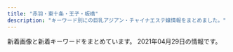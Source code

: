 ```yaml
---
title: "赤羽・東十条・王子・板橋"
description: "キーワード別にの巨乳アジアン・チャイナエステ嬢情報をまとめました。"
---
```


新着画像と新着キーワードをまとめています。
2021年04月29日の情報です。

<DmmAffiliateIns />
<KeywordTable
  shops={
    [
    {
        "url": "https://www.sinraku.work/",
        "img_links": [
            "https://www.sinraku.work/img/miho1.jpg",
            "https://www.sinraku.work/images/int1.jpg",
            "https://www.sinraku.work/staff/koko.jpg",
            "https://www.sinraku.work/img/koko1.jpg",
            "https://www.sinraku.work/staff/miho.jpg",
            "https://www.sinraku.work/img/kai1.jpg",
            "https://www.sinraku.work/images/interior_t.jpg",
            "https://www.sinraku.work/images/menu/staff.png",
            "https://www.sinraku.work/images/staff_t.jpg",
            "https://www.sinraku.work/img/rina1.jpg",
            "https://www.sinraku.work/staff/kai.jpg",
            "https://www.sinraku.work/staff/rina.jpg",
            "https://www.sinraku.work/images/tg.png",
            "https://www.sinraku.work/images/tel.png",
            "https://www.sinraku.work/images/menu/interior.png",
            "https://www.sinraku.work/images/menu/top.png",
            "https://www.sinraku.work/images/news.jpg",
            "https://www.sinraku.work/images/int2.png",
            "https://www.sinraku.work/images/sys.png",
            "https://www.sinraku.work/images/rec.jpg",
            "https://www.sinraku.work/images/time.jpg"
        ],
        "name": "\u5fc3\u697d",
        "station": "JR\u8d64\u7fbd\u99c5\u6771\u53e3",
        "keywords": {}
    },
    {
        "img_links": [
            "http://kissyourelax.xyz/uploads/191213/1-1912131550052E.jpg",
            "http://kissyourelax.xyz/uploads/190920/1-1Z9200Z645220.jpg",
            "http://kissyourelax.xyz/uploads/200812/1-200Q212540D24.jpg",
            "http://kissyourelax.xyz/uploads/190422/1-1Z422144244F3.jpg",
            "http://kissyourelax.xyz/uploads/190426/1-1Z4261G229208.jpg",
            "http://kissyourelax.xyz/uploads/190426/1-1Z4261G221600.jpg",
            "http://kissyourelax.xyz/img/botton.jpg",
            "http://kissyourelax.xyz/uploads/190625/1-1Z625204313L6.jpg",
            "http://kissyourelax.xyz/uploads/190514/1-1Z5140R02A31.jpg",
            "http://kissyourelax.xyz/uploads/200929/1-200929125H1111.jpg",
            "http://kissyourelax.xyz/uploads/190712/1-1ZG2111F3448.jpg",
            "http://kissyourelax.xyz/uploads/190422/1-1Z42214343N22.jpg",
            "http://kissyourelax.xyz/img/s0.png",
            "http://kissyourelax.xyz/uploads/190802/1-1ZP20P91YN.jpg",
            "http://kissyourelax.xyz/uploads/200929/1-200929125F62K.jpg",
            "http://kissyourelax.xyz/uploads/191129/1-191129154603T5.jpg",
            "http://kissyourelax.xyz/uploads/190712/1-1ZG2111A3147.jpg",
            "http://kissyourelax.xyz/uploads/190802/1-1ZP20P930U4.jpg",
            "http://kissyourelax.xyz/uploads/190625/1-1Z625203Q3N2.jpg",
            "http://kissyourelax.xyz/uploads/190514/1-1Z5140R044351.jpg",
            "http://kissyourelax.xyz/uploads/190426/1-1Z4261G1591I.jpg",
            "http://kissyourelax.xyz/uploads/191213/1-19121315493M58.jpg",
            "http://kissyourelax.xyz/uploads/200812/1-200Q2125423452.jpg",
            "http://kissyourelax.xyz/uploads/190422/1-1Z422143352a6.jpg"
        ],
        "name": "Kiss you",
        "keywords": {},
        "station": "JR\u8d64\u7fbd\u99c5",
        "url": "http://kissyourelax.xyz/"
    },
    {
        "name": "\u685c\u306e\u604b",
        "station": "JR\u738b\u5b50\u99c5\u5317\u53e3",
        "url": "http://www.crossu.xyz/",
        "img_links": [
            "http://www.crossu.xyz/uploads/191129/1-19112914393CK.jpg",
            "http://www.crossu.xyz/uploads/180621/1-1P621101232H4.jpg",
            "http://www.crossu.xyz/uploads/180620/1-1P62010193X63.jpg",
            "http://www.crossu.xyz/uploads/181211/1-1Q2111433162D.jpg",
            "http://www.crossu.xyz/uploads/180620/1-1P62010154K00.png",
            "http://www.crossu.xyz/templets/default/picture/news.jpg",
            "http://www.crossu.xyz/templets/default/picture/interior_t.jpg",
            "http://www.crossu.xyz/templets/default/picture/rec1.png",
            "http://www.crossu.xyz/uploads/200528/1-20052Q52142229.jpg",
            "http://www.crossu.xyz/uploads/191119/1-19111915043V27.jpg",
            "http://www.crossu.xyz/templets/default/picture/head.jpg",
            "http://www.crossu.xyz/uploads/allimg/180620/1-1P6201013133b.jpg",
            "http://www.crossu.xyz/uploads/190924/1-1Z9241056212J.jpg",
            "http://www.crossu.xyz/templets/default/picture/staff_t.jpg"
        ],
        "keywords": {
            "\u30bb\u30af\u30b7\u30fc": 5
        }
    },
    {
        "name": "\u7f8e\u5065",
        "img_links": [
            "http://oji.pink/images/g5.jpg",
            "http://oji.pink/images/new1.jpg",
            "http://oji.pink/images/g1.jpg",
            "http://oji.pink/images/r2.jpg",
            "http://oji.pink/images/mobile.jpg",
            "http://oji.pink/images/r4.jpg",
            "http://oji.pink/images/zi_link.png",
            "http://oji.pink/images/top.jpg",
            "http://oji.pink/images/g2.jpg",
            "http://oji.pink/images/g0.jpg",
            "http://oji.pink/images/g7.jpg",
            "http://oji.pink/images/3.png",
            "http://oji.pink/images/r3.jpg",
            "http://oji.pink/images/r1.jpg",
            "http://oji.pink/images/aki.jpg",
            "http://oji.pink/images/zi_staff.png",
            "http://oji.pink/images/yuki.jpg",
            "http://oji.pink/images/1.png"
        ],
        "keywords": {
            "C": 15
        },
        "url": "http://oji.pink/",
        "station": "JR\u738b\u5b50\u99c5\u5317\u53e3"
    },
    {
        "url": "http://yuri.msa.jp/",
        "keywords": {
            "86": 3,
            "83": 3,
            "85": 3,
            "84": 3
        },
        "station": "JR\u6771\u5341\u6761\u99c5\u5317\u53e3",
        "name": "\u767e\u5408",
        "img_links": [
            "http://yuri.msa.jp/images/staff_03.jpg",
            "http://yuri.msa.jp/images/wenzi-staff.png",
            "http://yuri.msa.jp/layer/images/top/top_08.png",
            "http://yuri.msa.jp/layer/images/top/top_03.jpg",
            "http://yuri.msa.jp/images/staff_04.jpg",
            "http://yuri.msa.jp/images/info.png",
            "http://yuri.msa.jp/images/s_service.png",
            "http://yuri.msa.jp/layer/images/top/top_04.jpg",
            "http://yuri.msa.jp/layer/images/top/top_01.jpg",
            "http://yuri.msa.jp/images/top2.jpg",
            "http://yuri.msa.jp/images/ser4.jpg",
            "http://yuri.msa.jp/layer/images/top/top_02.jpg",
            "http://yuri.msa.jp/images/staff_06.jpg",
            "http://yuri.msa.jp/images/ser1.jpg",
            "http://yuri.msa.jp/images/staff_01.jpg",
            "http://yuri.msa.jp/images/1.jpg",
            "http://yuri.msa.jp/layer/images/top/top_06.jpg",
            "http://yuri.msa.jp/images/ser3.jpg",
            "http://yuri.msa.jp/images/staff_02.jpg",
            "http://yuri.msa.jp/images/ser2.jpg",
            "http://yuri.msa.jp/images/top1.jpg",
            "http://yuri.msa.jp/layer/images/top.jpg",
            "http://yuri.msa.jp/images/staff_bj1.png",
            "http://yuri.msa.jp/images/s_info.png",
            "http://yuri.msa.jp/images/staff_bj4.png",
            "http://yuri.msa.jp/layer/images/top/top_05.jpg"
        ]
    },
    {
        "station": "\u9ad8\u5cf6\u5e73\u99c5",
        "keywords": {
            "\u4e73": 1,
            "88": 1,
            "D": 3,
            "86": 2
        },
        "url": "http://minming.work/",
        "name": "Jessica",
        "img_links": [
            "http://minming.work/uploads/210405/1-2104051H21N45.jpg",
            "http://minming.work/uploads/210405/1-2104051H30X20.jpg",
            "http://minming.work/uploads/allimg/210222/1-2102221K144L3.png",
            "http://minming.work/uploads/210405/1-2104051H4034V.jpg"
        ]
    },
    {
        "keywords": {},
        "name": "Love Sea",
        "img_links": [
            "https://higashijujo-mensesthe.com/staff/runa-s1.jpg",
            "https://higashijujo-mensesthe.com/images/flower.png",
            "https://higashijujo-mensesthe.com/button/home.png",
            "https://higashijujo-mensesthe.com/staff/rika-l1.jpg",
            "https://higashijujo-mensesthe.com/menu/home.png",
            "https://higashijujo-mensesthe.com/staff/runa-l1.jpg",
            "https://higashijujo-mensesthe.com/menu/blog.png",
            "https://higashijujo-mensesthe.com/icon/facebook.png",
            "https://higashijujo-mensesthe.com/images/footer-r.png",
            "https://higashijujo-mensesthe.com/room/room-l4.jpg",
            "https://higashijujo-mensesthe.com/icon/line.png",
            "https://higashijujo-mensesthe.com/icon/twitter.png",
            "https://higashijujo-mensesthe.com/menu/gallery.png",
            "https://higashijujo-mensesthe.com/2020/02/29/lime-s1.jpg",
            "https://higashijujo-mensesthe.com/staff/kimi-s2.jpg",
            "https://higashijujo-mensesthe.com/button/staff.png",
            "https://higashijujo-mensesthe.com/images/header3.png",
            "https://higashijujo-mensesthe.com/icon/yelp.png",
            "https://higashijujo-mensesthe.com/staff/satomi-l1.jpg",
            "https://higashijujo-mensesthe.com/room/esthe3.jpg",
            "https://higashijujo-mensesthe.com/staff/kimi-l2.jpg",
            "https://higashijujo-mensesthe.com/staff/satomi-s1.jpg",
            "https://higashijujo-mensesthe.com/images/camp.jpg",
            "https://higashijujo-mensesthe.com/room/esthe2.jpg",
            "https://higashijujo-mensesthe.com/staff/kimi-l1.jpg",
            "https://higashijujo-mensesthe.com/room/esthe1.jpg",
            "https://higashijujo-mensesthe.com/menu/info.png",
            "https://higashijujo-mensesthe.com/staff/rika-s1.jpg",
            "https://higashijujo-mensesthe.com/images/main1.jpg",
            "https://higashijujo-mensesthe.com/images/main-sp.jpg",
            "https://higashijujo-mensesthe.com/2019/08/22/runa-s1.jpg",
            "https://higashijujo-mensesthe.com/2019/08/23/satomi-s1.jpg",
            "https://higashijujo-mensesthe.com/2019/08/10/kimi-s1.jpg",
            "https://higashijujo-mensesthe.com/images/qrcode.png",
            "https://higashijujo-mensesthe.com/images/footer-l.png",
            "https://higashijujo-mensesthe.com/button/blog.png",
            "https://higashijujo-mensesthe.com/room/room-l2.jpg",
            "https://higashijujo-mensesthe.com/staff/kimi-s1.jpg",
            "https://higashijujo-mensesthe.com/room/room-l3.jpg",
            "https://higashijujo-mensesthe.com/menu/friend.png",
            "https://higashijujo-mensesthe.com/room/room-l1.jpg",
            "https://higashijujo-mensesthe.com/staff/lime-l1.jpg",
            "https://higashijujo-mensesthe.com/images/clear.png",
            "https://higashijujo-mensesthe.com/2019/10/21/rika-s1.jpg",
            "https://higashijujo-mensesthe.com/staff/lime-s1.jpg"
        ],
        "url": "https://higashijujo-mensesthe.com/",
        "station": "JR\u6771\u5341\u6761\u99c5\u5317\u53e3"
    },
    {
        "station": "JR\u8d64\u7fbd\u99c5\u5357\u53e3",
        "url": "http://flower.este88.com/",
        "name": "Flower",
        "img_links": [
            "http://flower.este88.com/i/images/access6.jpg",
            "http://flower.este88.com/i/images/access2.jpg",
            "http://flower.este88.com/gals/yuuna1.jpg",
            "http://flower.este88.com/gals/moe1.jpg",
            "http://flower.este88.com/images/m02.jpg",
            "http://flower.este88.com/i/images/access4.jpg",
            "http://flower.este88.com/i/images/access3.jpg",
            "http://flower.este88.com/gals/riri1.jpg",
            "http://flower.este88.com/images/img1.jpg",
            "http://flower.este88.com/images/dot.png",
            "http://flower.este88.com/images/m04.jpg",
            "http://flower.este88.com/images/m01.jpg",
            "http://flower.este88.com/gals/emi1.jpg",
            "http://flower.este88.com/images/m03.jpg",
            "http://flower.este88.com/i/images/access7.jpg",
            "http://flower.este88.com/images/kp01.jpg",
            "http://flower.este88.com/images/m05.jpg",
            "http://flower.este88.com/i/images/access5.jpg",
            "http://flower.este88.com/gals/haruka1.jpg",
            "http://flower.este88.com/gals/erika1.jpg",
            "http://flower.este88.com/i/images/access1.jpg"
        ],
        "keywords": {}
    },
    {
        "url": "http://shanshan-esthe.com/",
        "img_links": [
            "http://shanshan-esthe.com/img/no.png",
            "http://shanshan-esthe.com/img/st16.jpg",
            "http://shanshan-esthe.com/img/sta0.jpg",
            "http://shanshan-esthe.com/img/sta14.jpg",
            "http://shanshan-esthe.com/img/st14.jpg"
        ],
        "station": "JR\u6771\u5341\u6761\u99c5\u5317\u53e3",
        "keywords": {
            "86": 2,
            "D": 2
        },
        "name": "\u9999\u9999"
    },
    {
        "url": "http://ka-en.work/",
        "img_links": [],
        "station": "JR\u8d64\u7fbd\u99c5\u6771\u53e3",
        "name": "\u83ef\u8276",
        "keywords": {}
    },
    {
        "keywords": {},
        "img_links": [
            "http://www.roserelaxation.info/upload/images/20170613_104732.jpg",
            "http://www.roserelaxation.info/upload/202007/thumb_dis/1594636355.jpg",
            "http://www.roserelaxation.info/upload/202007/1594636684.jpg",
            "http://www.roserelaxation.info/upload/202007/thumb_dis/1594636246.jpg",
            "http://www.roserelaxation.info/upload/202008/1598846272.jpg",
            "http://www.roserelaxation.info/upload/images/20170525_102731.jpg",
            "http://www.roserelaxation.info/upload/images/20171214_032900.jpg",
            "http://www.roserelaxation.info/upload/202007/thumb/1594636684.jpg",
            "http://www.roserelaxation.info/upload/202007/1594636246.jpg",
            "http://www.roserelaxation.info/upload/201707/1499300573.jpg",
            "http://www.roserelaxation.info/upload/201708/thumb_dis/1502280972.jpg",
            "http://www.roserelaxation.info/upload/201807/thumb/1531195952.jpg",
            "http://www.roserelaxation.info/upload/201712/thumb/1512155748.jpg",
            "http://www.roserelaxation.info/upload/201807/1531195547.jpg",
            "http://www.roserelaxation.info/upload/202007/1594636355.jpg",
            "http://www.roserelaxation.info/upload/images/20171206_132919.jpg",
            "http://www.roserelaxation.info/upload/201807/1531195952.jpg",
            "http://www.roserelaxation.info/upload/201807/thumb_dis/1531197286.jpg",
            "http://www.roserelaxation.info/upload/201712/1512155748.jpg",
            "http://www.roserelaxation.info/upload/images/20171206_132823.jpg",
            "http://www.roserelaxation.info/upload/202007/thumb_dis/1594636684.jpg",
            "http://www.roserelaxation.info/upload/202007/thumb/1594636355.jpg",
            "http://www.roserelaxation.info/upload/201807/thumb_dis/1531195952.jpg",
            "http://www.roserelaxation.info/upload/201801/thumb_dis/1517150493.jpg",
            "http://www.roserelaxation.info/upload/201708/1502280972.jpg",
            "http://www.roserelaxation.info/upload/201801/thumb/1517150493.jpg",
            "http://www.roserelaxation.info/upload/201712/thumb_dis/1512155748.jpg",
            "http://www.roserelaxation.info/upload/201807/thumb_dis/1531195547.jpg",
            "http://www.roserelaxation.info/upload/201801/1517150493.jpg",
            "http://www.roserelaxation.info/upload/images/20170706_091357.jpg",
            "http://www.roserelaxation.info/upload/201807/thumb/1531195547.jpg",
            "http://www.roserelaxation.info/upload/201808/thumb_dis/1535596152.jpg",
            "http://www.roserelaxation.info/upload/images/20171206_132851.jpg",
            "http://www.roserelaxation.info/upload/202007/thumb_dis/1594636322.jpg",
            "http://www.roserelaxation.info/upload/202007/thumb/1594636246.jpg",
            "http://www.roserelaxation.info/upload/images/20171206_133002.jpg",
            "http://www.roserelaxation.info/upload/201807/1531197286.jpg"
        ],
        "station": "JR\u8d64\u7fbd\u99c5\u5357\u53e3",
        "name": "Only one \uff5e\u30aa\u30f3\u30ea\u30fc\u30ef\u30f3\uff5e",
        "url": "http://www.roserelaxation.info/"
    },
    {
        "station": "JR\u8d64\u7fbd\u99c5\u897f\u53e3",
        "url": "http://www.cocosia.work/",
        "keywords": {
            "E": 6,
            "86": 8,
            "85": 2,
            "87": 6,
            "C": 15,
            "D": 10
        },
        "img_links": [
            "http://www.cocosia.work/img/int3_sp.jpg",
            "http://www.cocosia.work/staff/hina1.jpg",
            "http://www.cocosia.work/img/int2.jpg",
            "http://www.cocosia.work/img/bn_contact_sp.jpg",
            "http://www.cocosia.work/staff/riya.jpg",
            "http://www.cocosia.work/staff/mao.jpg",
            "http://www.cocosia.work/img/concept_sp.jpg",
            "http://www.cocosia.work/img/int3.jpg",
            "http://www.cocosia.work/staff/rea.jpg",
            "http://www.cocosia.work/staff/hina.jpg",
            "http://www.cocosia.work/img/int1_sp.jpg",
            "http://www.cocosia.work/staff/riya1.jpg",
            "http://www.cocosia.work/staff/rea1.jpg",
            "http://www.cocosia.work/img/concept.jpg",
            "http://www.cocosia.work/staff/mao1.jpg",
            "http://www.cocosia.work/staff/yuyu1.jpg",
            "http://www.cocosia.work/img/int1.jpg",
            "http://www.cocosia.work/staff/mika1.jpg",
            "http://www.cocosia.work/img/bn_contact.jpg",
            "http://www.cocosia.work/img/i_tel.png",
            "http://www.cocosia.work/img/bn_howto.jpg",
            "http://www.cocosia.work/img/bn_howto_sp.jpg",
            "http://www.cocosia.work/img/header_info.png",
            "http://www.cocosia.work/staff/mika.jpg",
            "http://www.cocosia.work/img/int2_sp.jpg",
            "http://www.cocosia.work/staff/yuyu.jpg"
        ],
        "name": "Cocosia \uff5e\u30b3\u30b3\u30b7\u30a2\uff5e"
    },
    {
        "url": "https://dream.ests.jp/",
        "keywords": {
            "D": 6,
            "E": 2,
            "85": 2,
            "87": 2,
            "86": 4,
            "C": 12
        },
        "name": "Aroma Dream \uff5e\u30a2\u30ed\u30de\u30c9\u30ea\u30fc\u30e0\uff5e",
        "img_links": [
            "https://dream.ests.jp/images/line.png",
            "https://dream.ests.jp/images/s_link.jpg",
            "https://dream.ests.jp/photos/sites/12/2021/03/2021031110482744.jpg",
            "https://dream.ests.jp/images/news_bj3.jpg",
            "https://dream.ests.jp/images/staff_bj3.jpg",
            "https://dream.ests.jp/photos/sites/12/2021/03/2021031110483021.jpg",
            "https://dream.ests.jp/images/s_news.jpg",
            "https://dream.ests.jp/images/s_therapist.jpg",
            "https://dream.ests.jp/images/mobile.jpg",
            "https://dream.ests.jp/images/1.jpg",
            "https://dream.ests.jp/photos/sites/12/2021/03/2021031110483161.jpg",
            "https://dream.ests.jp/photos/sites/12/2021/03/2021031110482840.jpg",
            "https://dream.ests.jp/images/new.jpg",
            "https://dream.ests.jp/images/s_pick.png",
            "https://dream.ests.jp/images/2.jpg",
            "https://dream.ests.jp/images/end.png",
            "https://dream.ests.jp/images/top.png"
        ],
        "station": "JR\u8d64\u7fbd\u99c5\u6771\u53e3"
    },
    {
        "url": "https://wagaya.xyz.mn/",
        "station": "JR\u738b\u5b50\u99c5\u4e2d\u592e\u53e3",
        "keywords": {
            "D": 20,
            "86": 5,
            "C": 11,
            "85": 10,
            "83": 5
        },
        "name": "\u6211\u304c\u5bb6",
        "img_links": [
            "https://wagaya.xyz.mn/images/nbj1.png",
            "https://wagaya.xyz.mn/photos/sites/56/2021/04/202104050602539.jpg",
            "https://wagaya.xyz.mn/images/mobile.jpg",
            "https://wagaya.xyz.mn/photos/sites/56/2021/04/2021040506054956.jpg",
            "https://wagaya.xyz.mn/images/s_news.png",
            "https://wagaya.xyz.mn/images/top.jpg",
            "https://wagaya.xyz.mn/images/s_staff.png",
            "https://wagaya.xyz.mn/photos/sites/56/2021/04/2021041205512892.jpg",
            "https://wagaya.xyz.mn/photos/sites/56/2021/04/2021041205512961.jpg"
        ]
    },
    {
        "url": "http://www.darling.esjp.info/",
        "station": "JR\u8d64\u7fbd\u99c5\u5357\u53e3",
        "img_links": [
            "http://www.darling.esjp.info/files/001.jpg",
            "http://www.darling.esjp.info/files/007.jpg",
            "http://www.darling.esjp.info/img/stt.jpg",
            "http://www.darling.esjp.info/img/top01.png",
            "http://www.darling.esjp.info/img/nav-004.png",
            "http://www.darling.esjp.info/img/stb.jpg",
            "http://www.darling.esjp.info/img/tel.png",
            "http://www.darling.esjp.info/img/nav-003.png",
            "http://www.darling.esjp.info/img/nav-002.png",
            "http://www.darling.esjp.info/img/nav-001.png",
            "http://www.darling.esjp.info/img/nav-005.png",
            "http://www.darling.esjp.info/files/008.jpg",
            "http://www.darling.esjp.info/img/nav-006.png",
            "http://www.darling.esjp.info/files/002.jpg",
            "http://www.darling.esjp.info/files/003.jpg"
        ],
        "name": "Darling \uff5e\u30c0\u30fc\u30ea\u30f3\uff5e",
        "keywords": {
            "87": 4,
            "86": 1,
            "D": 5
        }
    },
    {
        "station": "\u5c3e\u4e45\u99c5",
        "name": "\u56de\u697d\u82d1",
        "img_links": [
            "https://nippori-massage.com/room/room-l4.jpg",
            "https://nippori-massage.com/room/room-l2.jpg",
            "https://nippori-massage.com/staff/yui-s1.jpg",
            "https://nippori-massage.com/images/clear.png",
            "https://nippori-massage.com/images/obi.jpg",
            "https://nippori-massage.com/images/esthe1.jpg",
            "https://scdn.line-apps.com/n/line_add_friends/btn/ja.png",
            "https://nippori-massage.com/staff/sakura-s1.jpg",
            "https://nippori-massage.com//icon/facebook.png",
            "https://nippori-massage.com/icon/line.png",
            "https://nippori-massage.com/staff/sakura-l1.jpg",
            "https://nippori-massage.com/mens-esthe/2021/04/15/sakura-s1.jpg",
            "https://nippori-massage.com/footer/footer-staff.png",
            "https://nippori-massage.com/images/header3.png",
            "https://nippori-massage.com/images/esthe4.jpg",
            "https://nippori-massage.com/room/room-l3.jpg",
            "https://nippori-massage.com/images/esthe2.jpg",
            "https://nippori-massage.com/line/line-qr.png",
            "https://nippori-massage.com/room/room-l1.jpg",
            "https://nippori-massage.com/footer/footer-tel.png",
            "https://nippori-massage.com/images/line_friend.png",
            "https://nippori-massage.com/line/10min-coupon.png",
            "https://nippori-massage.com/icon/yelp.png",
            "https://nippori-massage.com/mens-esthe/2021/04/27/yui-s1.jpg",
            "https://nippori-massage.com/images/qrcode.png",
            "https://nippori-massage.com/images/main1.jpg",
            "https://nippori-massage.com/staff/yui-l1.jpg",
            "https://nippori-massage.com/footer/footer-line.png",
            "https://nippori-massage.com/icon/twitter.png",
            "https://nippori-massage.com/images/esthe3.jpg",
            "https://nippori-massage.com/images/main-sp.jpg",
            "https://nippori-massage.com/icon/facebook.png"
        ],
        "url": "https://nippori-massage.com/",
        "keywords": {}
    },
    {
        "img_links": [
            "http://www.goodtime.iesjp.com/photo_news/upimg/39901600bd6533312b_0.jpg",
            "http://www.goodtime.iesjp.com/photo_news/upimg/529386029caabbb08f_0.jpg",
            "http://www.goodtime.iesjp.com/files/001.jpg",
            "http://www.goodtime.iesjp.com/files/007.jpg",
            "http://www.goodtime.iesjp.com/photo_news/upimg/20911603de0e3ad912_0.jpg",
            "http://www.goodtime.iesjp.com/images/call.png",
            "http://www.goodtime.iesjp.com/images/m-top-right01.jpg",
            "http://www.goodtime.iesjp.com/images/m-yejiao.jpg",
            "http://www.goodtime.iesjp.com/files/004.jpg",
            "http://www.goodtime.iesjp.com/images/m-top-right04.jpg",
            "http://www.goodtime.iesjp.com/photo_news/upimg/6226360739cbd5fa6e_0.jpg",
            "http://www.goodtime.iesjp.com/photo_news/upimg/1591860540114b630a_0.jpg",
            "http://www.goodtime.iesjp.com/photo_news/upimg/2288060497ed9031e6_0.jpg",
            "http://www.goodtime.iesjp.com/images/m-top02.jpg",
            "http://www.goodtime.iesjp.com/files/003.jpg",
            "http://www.goodtime.iesjp.com/images/m-top-right02.jpg",
            "http://www.goodtime.iesjp.com/photo_news/upimg/43415603819cc9fd0d_1.jpg",
            "http://www.goodtime.iesjp.com/photo_news/upimg/22286608910ac9b0db_0.jpg",
            "http://www.goodtime.iesjp.com/images/m-left.jpg",
            "http://www.goodtime.iesjp.com/images/m-head.jpg",
            "http://www.goodtime.iesjp.com/images/m-top03.jpg",
            "http://www.goodtime.iesjp.com/files/006.jpg",
            "http://www.goodtime.iesjp.com/images/m-right.jpg",
            "http://www.goodtime.iesjp.com/images/m-top-right03.jpg",
            "http://www.goodtime.iesjp.com/images/top-left01.jpg"
        ],
        "station": "\u8d64\u7fbd\u5ca9\u6df5\u99c52\u756a\u51fa\u53e3",
        "url": "http://www.goodtime.iesjp.com/",
        "name": "GOOD TIME",
        "keywords": {
            "85": 2,
            "\u30bb\u30af\u30b7\u30fc": 3,
            "D": 8,
            "87": 8
        }
    },
    {
        "station": "JR\u8d64\u7fbd\u99c5\u5357\u53e3",
        "img_links": [
            "http://lastpara.net/image/cast/cast_286_1_l.jpg",
            "http://lastpara.net/img/news-ttl.jpg",
            "http://lastpara.net/image/cast/cast_255_1_l.jpg",
            "http://lastpara.net/image/cast/cast_265_1_l.jpg",
            "http://lastpara.net/image/cast/cast_287_1_s.jpg",
            "http://lastpara.net/image/cast/cast_263_1_l.jpg",
            "http://lastpara.net/img/event/camp_top_02.jpg",
            "http://lastpara.net/image/cast/cast_287_1_l.jpg",
            "http://lastpara.net/image/cast/cast_262_1_l.jpg",
            "http://lastpara.net/img/recuit.png",
            "http://lastpara.net/image/cast/cast_259_1_s.jpg",
            "http://lastpara.net/image/cast/cast_259_1_l.jpg",
            "http://lastpara.net/image/cast/cast_263_1_s.jpg",
            "http://lastpara.net/image/cast/cast_256_1_l.jpg",
            "http://lastpara.net/image/cast/cast_256_1_s.jpg",
            "http://lastpara.net/image/cast/cast_265_1_s.jpg",
            "http://lastpara.net/image/cast/cast_286_1_s.jpg",
            "http://lastpara.net/image/cast/cast_261_1_l.jpg"
        ],
        "url": "http://lastpara.net/",
        "name": "Last Paradise \uff5e\u30e9\u30b9\u30c8\u30d1\u30e9\u30c0\u30a4\u30b9\uff5e",
        "keywords": {
            "85": 9,
            "90": 2,
            "84": 4,
            "86": 4
        }
    },
    {
        "url": "http://esthe-japan.work/flower/",
        "station": "JR\u8d64\u7fbd\u99c5\u5357\u6539\u672d\u53e3(\u6771)",
        "img_links": [
            "http://esthe-japan.work/flower/upload/202004/1588153474.png"
        ],
        "name": "FLOWER",
        "keywords": {
            "98": 1,
            "87": 3,
            "89": 3,
            "\u30bb\u30af\u30b7\u30fc": 6,
            "88": 3
        }
    },
    {
        "name": "\u30a2\u30a4\u30ea\u30b9",
        "img_links": [
            "http://www.e-baby.work/staff/kumic.jpg",
            "http://www.e-baby.work/img/all/loader.png",
            "http://www.e-baby.work/staff/kumi1.jpg",
            "http://www.e-baby.work/staff/rina1.jpg",
            "http://www.e-baby.work/staff/maya1.jpg",
            "http://www.e-baby.work/img/all/icon2.png",
            "http://www.e-baby.work/staff/haru1.jpg",
            "http://www.e-baby.work/staff/karen1.jpg",
            "http://www.e-baby.work/staff/yuka1.jpg"
        ],
        "station": "JR\u8d64\u7fbd\u99c5\u6771\u53e3",
        "keywords": {
            "87": 1,
            "C": 1,
            "E": 2,
            "86": 2,
            "85": 1,
            "89": 1,
            "D": 3,
            "84": 1
        },
        "url": "http://www.e-baby.work/"
    },
    {
        "url": "http://angel-aroma.net/",
        "station": "JR\u8d64\u7fbd\u99c5\u6771\u53e3",
        "img_links": [
            "http://angel-aroma.net/img/m30.jpg",
            "http://angel-aroma.net/img/qr.jpg",
            "http://angel-aroma.net/img/sta3.jpg",
            "http://angel-aroma.net/img/sta2.jpg",
            "http://angel-aroma.net/img/m5.jpg",
            "http://angel-aroma.net/img/m10.jpg",
            "http://angel-aroma.net/img/stafft.jpg",
            "http://angel-aroma.net/img/m2.jpg",
            "http://angel-aroma.net/img/sta6.jpg",
            "http://angel-aroma.net/img/sta5.jpg",
            "http://angel-aroma.net/img/top.jpg",
            "http://angel-aroma.net/img/m4.jpg",
            "http://angel-aroma.net/img/m1.jpg",
            "http://angel-aroma.net/img/m20.jpg",
            "http://angel-aroma.net/img/no.png",
            "http://angel-aroma.net/img/m6.jpg",
            "http://angel-aroma.net/img/m3.jpg",
            "http://angel-aroma.net/img/sta1.jpg"
        ],
        "name": "\u30c0\u30fc\u30ea\u30f3",
        "keywords": {
            "87": 2,
            "86": 4,
            "82": 2,
            "84": 2
        }
    },
    {
        "station": "\u84ee\u6839\u99c5\u6771\u53e3",
        "name": "\u767e\u5408",
        "keywords": {},
        "url": "http://www.l-yuri.work/",
        "img_links": [
            "http://www.l-yuri.work/img/rina1.jpg",
            "http://www.l-yuri.work/img/aki1.jpg",
            "http://www.l-yuri.work/images/staff_t.jpg",
            "http://www.l-yuri.work/images/5.png",
            "http://www.l-yuri.work/staff/aki.jpg",
            "http://www.l-yuri.work/images/2.png",
            "http://www.l-yuri.work/images/tg.jpg",
            "http://www.l-yuri.work/staff/kaori.jpg",
            "http://www.l-yuri.work/images/int2.png",
            "http://www.l-yuri.work/staff/emi.jpg",
            "http://www.l-yuri.work/images/news.png",
            "http://www.l-yuri.work/img/emi1.jpg",
            "http://www.l-yuri.work/images/sys.png",
            "http://www.l-yuri.work/images/tel.jpg",
            "http://www.l-yuri.work/images/3.png",
            "http://www.l-yuri.work/img/miki1.jpg",
            "http://www.l-yuri.work/staff/rina.jpg",
            "http://www.l-yuri.work/img/kaori1.jpg",
            "http://www.l-yuri.work/staff/miki.jpg",
            "http://www.l-yuri.work/images/head.jpg",
            "http://www.l-yuri.work/images/int1.png",
            "http://www.l-yuri.work/images/4.png",
            "http://www.l-yuri.work/images/h_line.jpg",
            "http://www.l-yuri.work/images/mobile.jpg",
            "http://www.l-yuri.work/images/s1.png",
            "http://www.l-yuri.work/images/1.png",
            "http://www.l-yuri.work/images/interior_t.jpg"
        ]
    },
    {
        "name": "\u3084\u3059\u3089\u304e",
        "url": "http://tenpo5.iest.info/",
        "keywords": {},
        "station": "JR\u738b\u5b50\u99c5\u5317\u53e3",
        "img_links": []
    },
    {
        "name": "\u5922\u3054",
        "url": "https://yumego.tyo.cm/",
        "keywords": {
            "88": 12,
            "D": 48,
            "86": 24,
            "85": 12
        },
        "img_links": [
            "https://yumego.tyo.cm/photos/sites/83/2020/12/2020120108205393.jpg",
            "https://yumego.tyo.cm/photos/sites/83/2020/12/2020120108205259.jpg",
            "https://yumego.tyo.cm/images/top.jpg",
            "https://yumego.tyo.cm/images/tit_staff01.png",
            "https://yumego.tyo.cm/images/room1.jpg",
            "https://yumego.tyo.cm/images/sp_tit_staff01.png",
            "https://yumego.tyo.cm/photos/sites/83/2021/04/2021042912122635.jpg",
            "https://yumego.tyo.cm/images/room3.jpg",
            "https://yumego.tyo.cm/photos/sites/83/2020/12/2020120802122351.jpg",
            "https://yumego.tyo.cm/images/sp_tit_staff02.png",
            "https://yumego.tyo.cm/images/tit_new.png",
            "https://yumego.tyo.cm/photos/sites/83/2020/12/2020120610415197.jpg",
            "https://yumego.tyo.cm/images/room2.jpg",
            "https://yumego.tyo.cm/photos/sites/83/2021/03/2021033013471620.jpg",
            "https://yumego.tyo.cm/photos/sites/83/2020/12/2020120108205582.jpg",
            "https://yumego.tyo.cm/photos/sites/83/2020/12/2020120610415351.jpg",
            "https://yumego.tyo.cm/images/tit_staff02.png",
            "https://yumego.tyo.cm/images/sp_tit_therapist.png",
            "https://yumego.tyo.cm/images/room4.jpg",
            "https://yumego.tyo.cm/photos/sites/83/2020/12/2020120610415227.jpg",
            "https://yumego.tyo.cm/images/sp_tit_twitter.png",
            "https://yumego.tyo.cm/images/maining.jpg",
            "https://yumego.tyo.cm/images/img_tel.png",
            "https://yumego.tyo.cm/images/sp_tit_new.png",
            "https://yumego.tyo.cm/photos/sites/83/2020/12/2020120610415359.jpg",
            "https://yumego.tyo.cm/images/tit_therapist.png",
            "https://yumego.tyo.cm/photos/sites/83/2020/12/2020120802122165.jpg",
            "https://yumego.tyo.cm/photos/sites/83/2021/02/2021020212253138.jpg",
            "https://yumego.tyo.cm/images/tit_twitter.png",
            "https://yumego.tyo.cm/images/sp_top.jpg"
        ],
        "station": "JR\u5341\u6761\u99c5\u5357\u53e3"
    }
]
}
/>
<DmmAffiliateScript />
